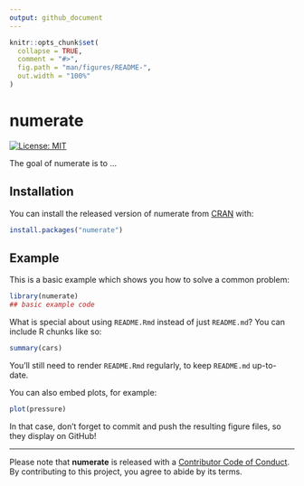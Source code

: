 ```yaml
---
output: github_document
---
```


<!-- README.md is generated from README.Rmd. Please edit that file -->

```r
knitr::opts_chunk$set(
  collapse = TRUE,
  comment = "#>",
  fig.path = "man/figures/README-",
  out.width = "100%"
)
```

# numerate

<!-- badges: start -->
[![License: MIT](https://img.shields.io/badge/license-MIT-blueviolet.svg)](https://opensource.org/licenses/MIT)
<!-- badges: end -->

The goal of numerate is to ...

## Installation

You can install the released version of numerate from [CRAN](https://CRAN.R-project.org) with:

``` r
install.packages("numerate")
```

## Example

This is a basic example which shows you how to solve a common problem:

```r
library(numerate)
## basic example code
```

What is special about using `README.Rmd` instead of just `README.md`? You can include R chunks like so:

```r
summary(cars)
```

You'll still need to render `README.Rmd` regularly, to keep `README.md` up-to-date.

You can also embed plots, for example:

```r
plot(pressure)
```

In that case, don't forget to commit and push the resulting figure files, so they display on GitHub!

---

Please note that **numerate** is released with a [Contributor Code of Conduct](https://contributor-covenant.org/version/2/0/CODE_OF_CONDUCT.html).
By contributing to this project, you agree to abide by its terms.
